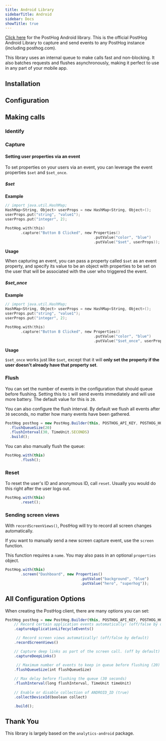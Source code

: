 ```yaml
---
title: Android Library
sidebarTitle: Android
sidebar: Docs
showTitle: true
---
```


[Click here](https://github.com/PostHog/posthog-android) for the PostHog Android library. This is the official PostHog Android Library 
to capture and send events to any PostHog instance (including posthog.com).

This library uses an internal queue to make calls fast and non-blocking. It also batches requests and flushes asynchronously, 
making it perfect to use in any part of your mobile app.


## Installation

<AndroidInstall />

## Configuration

<AndroidConfigure />

## Making calls

### Identify

<AndroidIdentify />

### Capture

<AndroidCapture />

#### Setting user properties via an event

To set properties on your users via an event, you can leverage the event properties `$set` and `$set_once`.

##### $set

**Example**

```c
// import java.util.HashMap;
HashMap<String, Object> userProps = new HashMap<String, Object>();
userProps.put("string", "value1");
userProps.put("integer", 2);

PostHog.with(this)
       .capture("Button B Clicked", new Properties()
                                        .putValue("color", "blue")
                                        .putValue("$set", userProps));
```

**Usage**

When capturing an event, you can pass a property called `$set` as an event property, and specify its value to be an object with properties to be set on the user that will be associated with the user who triggered the event.

##### $set_once

**Example**

```c
// import java.util.HashMap;
HashMap<String, Object> userProps = new HashMap<String, Object>();
userProps.put("string", "value1");
userProps.put("integer", 2);

PostHog.with(this)
       .capture("Button B Clicked", new Properties()
                                        .putValue("color", "blue")
                                        .putValue("$set_once", userProps));
```

**Usage**

`$set_once` works just like `$set`, except that it will **only set the property if the user doesn't already have that property set**.

### Flush

You can set the number of events in the configuration that should queue before flushing. 
Setting this to `1` will send events immediately and will use more battery. The default value for this is `20`.

You can also configure the flush interval. By default we flush all events after `30` seconds,
no matter how many events have been gathered.

```js
PostHog posthog = new PostHog.Builder(this, POSTHOG_API_KEY, POSTHOG_HOST)
  .flushQueueSize(20)
  .flushInterval(30, TimeUnit.SECONDS)
  .build();

```

You can also manually flush the queue:

```js
PostHog.with(this)
       .flush();
```

### Reset

To reset the user's ID and anonymous ID, call `reset`. Usually you would do this right after the user logs out.

```js
PostHog.with(this)
       .reset();
```

### Sending screen views

With `recordScreenViews()`, PostHog will try to record all screen changes automatically.

If you want to manually send a new screen capture event, use the `screen` function.

This function requires a `name`. You may also pass in an optional `properties` object.

```js
PostHog.with(this)
       .screen("Dashboard", new Properties()
                                  .putValue("background", "blue")
                                  .putValue("hero", "superhog"));

```

## All Configuration Options

When creating the PostHog client, there are many options you can set:

```js
PostHog posthog = new PostHog.Builder(this, POSTHOG_API_KEY, POSTHOG_HOST)
    // Record certain application events automatically! (off/false by default)
    .captureApplicationLifecycleEvents()

     // Record screen views automatically! (off/false by default)
    .recordScreenViews()

    // Capture deep links as part of the screen call. (off by default)
    .captureDeepLinks()

     // Maximum number of events to keep in queue before flushing (20)
    .flushQueueSize(int flushQueueSize)
 
    // Max delay before flushing the queue (30 seconds)
    .flushInterval(long flushInterval, TimeUnit timeUnit)
 
    // Enable or disable collection of ANDROID_ID (true)
    .collectDeviceId(boolean collect) 

    .build();
```

## Thank You

This library is largely based on the `analytics-android` package.
